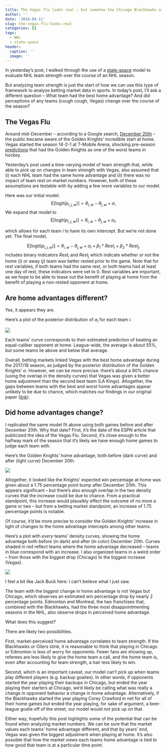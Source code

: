 ```yaml
---
title: The Vegas flu looks real — but somehow the Chicago Blackhawks also got sick
author: ''
date: '2018-04-11'
slug: the-vegas-flu-looks-real
categories: []
tags:
  - NHL
  - state-space
header:
  caption: ''
  image: ''
---
```


In yesterday's post, I walked through the use of a [state-space](http://statsbylopez.netlify.com/post/a-state-space-model-to-evaluate-sports-teams/) model to evaluate NHL team strength over the course of an NHL season. 

But analyzing team strength is just the start of how we can use this type of framework to analyze betting market data in sports. In today's post, I'll ask a different question -- What team had the best home advantage? And did perceptions of any teams (cough cough, Vegas) change over the course of the season?

## The Vegas Flu

Around mid-December -- according to a Google search, [December 20th](http://www.espn.com/nhl/story/_/id/21825994/nhl-vegas-flu-real-golden-knights-stunning-home-success) -- the public became aware of the Golden Knights' incredible start at home. Vegas started the season 14-2-1 at T-Mobile Arena, shocking pre-season [predictions](http://www.espn.com/nhl/story/_/id/20841111/2017-18-nhl-season-preview-vegas-golden-knights) that had the Golden Knights as one of the worst teams in hockey. 

Yesterday's post used a time-varying model of team strength that, while able to pick up on changes in team strength with Vegas, also assumed that (i) each NHL team had the same home advantage and (ii) there was no impact of team rest on market numbers. However, both of these assumptions are testable with by adding a few more variables to our model. 

Here was our initial model:
$$
\text{E}[\text{logit}(p_{i,j,w})] = \theta_{i,w} - \theta_{j,w} + \alpha,
$$ 
We expand that model to 
$$
\text{E}[\text{logit}(p_{i,j,w})] = \theta_{i,w} - \theta_{j,w} + \alpha_i,
$$

which allows for each team $i$ to have its own intercept. But we're not done yet. The final model, 

$$
\text{E}[\text{logit}(p_{i,j,w})] = \theta_{i,w} - \theta_{j,w} + \alpha_i + \beta_1*Rest_i + \beta_2*Rest_j,
$$ 
includes binary indicators $Rest_i$ and $Rest_j$ which indicate whether or not the home ($i$) or away ($j$) team was better rested prior to the game. Note that for rest variables, if both teams had the same rest, or both teams had at least one day of rest, these indicators were set to 0. Rest variables are important, as we hope to be able to tease out the benefit of playing at home from the benefit of playing a non-rested opponent at home.

## Are home advantages different?

Yes, it appears they are. 

Here's a plot of the posterior distribution of $\alpha_i$ for each team $i$. 

![](/img/vegas1.png)

Each teams' curve corresponds to their estimated prediction of beating an equal-caliber opponent at home. League-wide, the average is about 55\%, but some teams lie above and below that average. 

Overall, betting markets linked Vegas with the best home advantage during the 2017/18 season, as judged by the posterior distribution of the Golden Knights' $\alpha$. However, we can be more precise: there's about a 90\% chance (using the overlap in the density curves) that Vegas was given a better home adjustment than the second best team (LA Kings). Altogether, the gaps between teams with the best and worst home advantages appear unlikely to be due to chance, which matches our findings in our original paper ([link](https://arxiv.org/abs/1701.05976)). 

## Did home advantages change?

I replicated the same model fit above using both games before and after December 20th. Why that date? First, it's the date of the ESPN article that publicized the idea of the Vegas Flu. Second, it's close enough to the halfway mark of the season that it's likely we have enough home games to judge each team with. 

Here's the Golden Knights' home advantage, both before (dark curve) and after (light curve) December 20th. 

![](/img/vegas2.png)

Altogether, it looked like the Knights' expected win percentage at home was given about a 1.75 percentage point bump after December 20th. This appears significant -- but there's also enough overlap in the two density curves that the increase could be due to chance. From a practical standpoint, this increase would plausibly effect the outcome of no more a game or two -- but from a betting market standpoint, an increase of 1.75 percentage points is notable. 

Of course, it'd be more precise to consider the Golden Knights' increase in light of changes to the home advantage intercepts among other teams.

Here's a plot with *every* teams' density curves, showing the home advantage both before (in dark) and after (in color) December 20th. Curves shaded in red reflect teams where the home advantage decreased -- teams in blue correspond with an increase. I also organized teams in a weird order -- from those with the biggest drop (Chicago) to the biggest increase (Vegas).

![](/img/vegas3.png)

I feel a bit like Jack Buck here: I can't believe what I just saw. 

The team with the biggest change in home advantage is not Vegas but Chicago, which observes an estimated win percentage drop by nearly 2 percentage points. Edmonton and Montreal, the two franchises that, combined with the Blackhawks, had the three most disappointmenting seasons in the NHL, also observe drops in perceived home advantage.

What does this suggest? 

There are likely two possibilities.

First, market-perceived home advantage correlates to team strength. If the Blackhawks or Oilers stink, it is reasonable to think that playing in Chicago or Edmonton is less of worry for opponents. Fewer fans are showing up, referees are less likely to give the home team a call, and the home team is, even after accounting for team strength, a hair less likely to win.

Second, which is an important caveat, our model can't pick up when teams play different players (e.g. backup goalies). In other words, if opponents started the year playing their backups in Chicago, but ended the year playing their starters at Chicago, we'd likely be calling what was really a change in opponent behavior a change in home advantage. Alternatively, if the Blackhawks started the year playing Corey Crawford in net for all of their home games but ended the year playing, for sake of argument, a beer-league goalie off of the street, our model would not pick up on that.

Either way, hopefully this post highlights some of the potential that can be found when analyzing market numbers. We can be sure that the market values each teams' home advantage different, and that by years' end, Vegas was given the biggest adjustment when playing at home. It's also possible that how the market views each teams home advantage is tied to how good that team is at a particular time point. 


